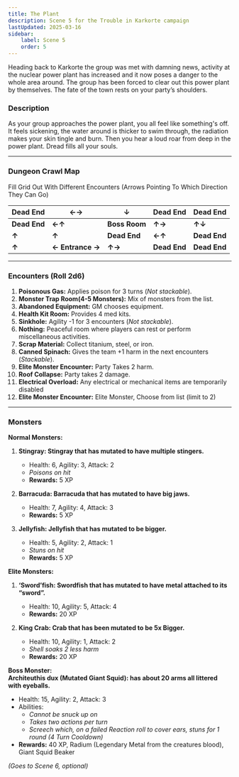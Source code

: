 ```yaml
---
title: The Plant
description: Scene 5 for the Trouble in Karkorte campaign
lastUpdated: 2025-03-16
sidebar:
    label: Scene 5
    order: 5
---
```


Heading back to Karkorte the group was met with damning news, activity at the nuclear power plant has increased and it now poses a danger to the whole area around. The group has been forced to clear out this power plant by themselves. The fate of the town rests on your party’s shoulders. 

### Description
As your group approaches the power plant, you all feel like something's off. It feels sickening, the water around is thicker to swim through, the radiation makes your skin tingle and burn. Then you hear a loud roar from deep in the power plant. Dread fills all your souls.

---

### Dungeon Crawl Map

Fill Grid Out With Different Encounters (Arrows Pointing To Which Direction They Can Go)

| **Dead End** | **←→**         | **↓**          | **Dead End** | **Dead End** |
|--------------|----------------|----------------|--------------|--------------|
| **Dead End** | **←↑**         | **Boss Room**  | **↑→**       | **↑↓**       |
| **↑**        | **↑**          | **Dead End**   | **←↑**       | **Dead End** |
| **↑**        | **← Entrance →** | **↑→**        | **Dead End** | **Dead End** |

---

### Encounters (Roll 2d6)
1. **Poisonous Gas:** Applies poison for 3 turns (*Not stackable*).
2. **Monster Trap Room(4-5 Monsters):** Mix of monsters from the list.
3. **Abandoned Equipment:** GM chooses equipment.
4. **Health Kit Room:** Provides 4 med kits.
5. **Sinkhole:** Agility -1 for 3 encounters (*Not stackable*).
6. **Nothing:** Peaceful room where players can rest or perform miscellaneous activities.
7. **Scrap Material:** Collect titanium, steel, or iron.
8. **Canned Spinach:** Gives the team +1 harm in the next encounters (*Stackable*).
9. **Elite Monster Encounter:** Party Takes 2 harm.
10. **Roof Collapse:** Party takes 2 damage.
11. **Electrical Overload:** Any electrical or mechanical items are temporarily disabled
12. **Elite Monster Encounter:** Elite Monster, Choose from list (limit to 2)

---

### Monsters
**Normal Monsters:**
1. **Stingray: Stingray that has mutated to have multiple stingers.**  
   - Health: 6, Agility: 3, Attack: 2  
   - *Poisons on hit*  
   - **Rewards:** 5 XP  

2. **Barracuda: Barracuda that has mutated to have big jaws.**  
   - Health: 7, Agility: 4, Attack: 3  
   - **Rewards:** 5 XP  

3. **Jellyfish: Jellyfish that has mutated to be bigger.**  
   - Health: 5, Agility: 2, Attack: 1
   - *Stuns on hit*  
   - **Rewards:** 5 XP  

**Elite Monsters:**
1. **‘Sword’fish: Swordfish that has mutated to have metal attached to its “sword”.**  
   - Health: 10, Agility: 5, Attack: 4 
   - **Rewards:** 20 XP  

2. **King Crab: Crab that has been mutated to be 5x Bigger.**  
   - Health: 10, Agility: 1, Attack: 2  
   - *Shell soaks 2 less harm*  
   - **Rewards:** 20 XP  

**Boss Monster:**  
**Architeuthis dux (Mutated Giant Squid): has about 20 arms all littered with eyeballs.**  
   - Health: 15, Agility: 2, Attack: 3  
   - Abilities:  
     - *Cannot be snuck up on*  
     - *Takes two actions per turn*  
     - *Screech which, on a failed Reaction roll to cover ears, stuns for 1 round (4 Turn Cooldown)*  
   - **Rewards:** 40 XP, Radium (Legendary Metal from the creatures blood), Giant Squid Beaker  

*(Goes to Scene 6, optional)*
